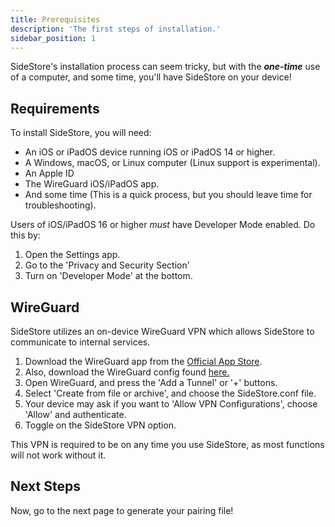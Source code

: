 ```yaml
---
title: Prerequisites
description: 'The first steps of installation.'
sidebar_position: 1
---
```


SideStore's installation process can seem tricky, but with the ***one-time*** use of a computer, and some time, you'll have SideStore on your device!

## Requirements

To install SideStore, you will need:
- An iOS or iPadOS device running iOS or iPadOS 14 or higher.
- A Windows, macOS, or Linux computer (Linux support is experimental).
- An Apple ID
- The WireGuard iOS/iPadOS app.
- And some time (This is a quick process, but you should leave time for troubleshooting).

Users of iOS/iPadOS 16 or higher *must* have Developer Mode enabled. Do this by:
1. Open the Settings app.
2. Go to the 'Privacy and Security Section'
3. Turn on 'Developer Mode' at the bottom.

## WireGuard

SideStore utilizes an on-device WireGuard VPN which allows SideStore to communicate to internal services.

1. Download the WireGuard app from the [Official App Store](https://apps.apple.com/us/app/wireguard/id1441195209).
2. Also, download the WireGuard config found [here.](https://github.com/SideStore/SideStore/releases/download/0.3.1/SideStore.conf)
3. Open WireGuard, and press the 'Add a Tunnel' or '+' buttons.
4. Select 'Create from file or archive', and choose the SideStore.conf file.
5. Your device may ask if you want to 'Allow VPN Configurations', choose 'Allow' and authenticate.
6. Toggle on the SideStore VPN option.

This VPN is required to be on any time you use SideStore, as most functions will not work without it.

## Next Steps 

Now, go to the next page to generate your pairing file!
